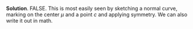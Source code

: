 
\color{blue}

**Solution**. FALSE. This is most easily seen by sketching a normal curve, marking on the center $\mu$ and a point $c$ and applying symmetry. We can also write it out in math.
\begin{eqnarray*}
\prob(X< -c) &=&  \prob\big( X < \mu - (\mu+c)\big) \\
&=& \prob\big(X> \mu + (\mu+c)\big) \quad \mbox{using symmetry around the center, $\mu$} \\
&=& 1-\prob(X < c+ 2\mu)
\end{eqnarray*}

\color{black}


